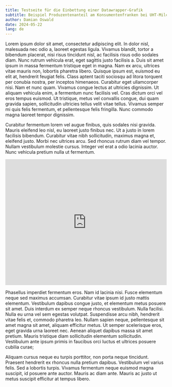 ```yaml
---
title: Testseite für die Einbettung einer Datawrapper-Grafik
subtitle: Beispiel Produzentenanteil am Konsumentenfranken bei UHT-Milch
author: Damian Oswald
date: 2024-05-22
lang: de
---
```


Lorem ipsum dolor sit amet, consectetur adipiscing elit. In dolor nisl, malesuada nec odio a, laoreet egestas ligula. Vivamus blandit, tortor a bibendum placerat, nisi risus tincidunt nisl, ac facilisis risus odio sodales diam. Nunc rutrum vehicula erat, eget sagittis justo facilisis a. Duis sit amet ipsum in massa fermentum tristique eget in magna. Nam ex arcu, ultrices vitae mauris non, lobortis pharetra libero. Quisque ipsum est, euismod eu elit at, hendrerit feugiat felis. Class aptent taciti sociosqu ad litora torquent per conubia nostra, per inceptos himenaeos. Curabitur eget ullamcorper nisi. Nam et nunc quam. Vivamus congue lectus at ultricies dignissim. Ut aliquam vehicula enim, a fermentum nunc facilisis vel. Cras dictum orci vel eros tempus euismod. Ut tristique, metus vel convallis congue, dui quam gravida sapien, sollicitudin ultricies tellus velit vitae tellus. Vivamus semper mi quis felis fermentum, et pellentesque felis fringilla. Nunc commodo magna laoreet tempor dignissim.

Curabitur fermentum lorem vel augue finibus, quis sodales nisi gravida. Mauris eleifend leo nisl, eu laoreet justo finibus nec. Ut a justo in lorem facilisis bibendum. Curabitur vitae nibh sollicitudin, maximus magna et, eleifend justo. Morbi nec ultrices arcu. Sed rhoncus rutrum diam vel tempor. Nullam vestibulum molestie cursus. Integer vel erat a odio lacinia auctor. Nunc vehicula pretium nulla ut fermentum.

```{=html}
<iframe title="Produzentenanteil am Konsumentenfranken für Milch" aria-label="Interactive line chart" id="datawrapper-chart-hdlcx" src="https://datawrapper.dwcdn.net/hdlcx/1/" scrolling="no" frameborder="0" style="width: 0; min-width: 100% !important; border: none;" height="392" data-external="1"></iframe><script type="text/javascript">!function(){"use strict";window.addEventListener("message",(function(a){if(void 0!==a.data["datawrapper-height"]){var e=document.querySelectorAll("iframe");for(var t in a.data["datawrapper-height"])for(var r=0;r<e.length;r++)if(e[r].contentWindow===a.source){var i=a.data["datawrapper-height"][t]+"px";e[r].style.height=i}}}))}();
</script>

```

Phasellus imperdiet fermentum eros. Nam id lacinia nisi. Fusce elementum neque sed maximus accumsan. Curabitur vitae ipsum id justo mattis elementum. Vestibulum dapibus congue justo, et elementum metus posuere sit amet. Duis interdum ex semper neque rhoncus vestibulum. Nulla facilisi. Nulla eu urna vel sem egestas volutpat. Suspendisse arcu nibh, hendrerit vitae felis et, commodo pharetra leo. Nullam sapien neque, pellentesque sit amet magna sit amet, aliquam efficitur metus. Ut semper scelerisque eros, eget gravida urna laoreet nec. Aenean aliquet dapibus massa sit amet pretium. Mauris tristique diam sollicitudin elementum sollicitudin. Vestibulum ante ipsum primis in faucibus orci luctus et ultrices posuere cubilia curae;

Aliquam cursus neque eu turpis porttitor, non porta neque tincidunt. Praesent hendrerit ex rhoncus nulla pretium dapibus. Vestibulum vel varius felis. Sed a lobortis turpis. Vivamus fermentum neque euismod magna suscipit, id posuere ante auctor. Mauris ac diam ante. Mauris ac justo ut metus suscipit efficitur at tempus libero.